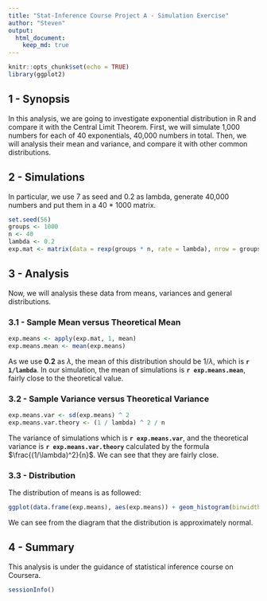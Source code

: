 ```yaml
---
title: "Stat-Inference Course Project A - Simulation Exercise"
author: "Steven"
output: 
  html_document:
    keep_md: true
---
```


```r
knitr::opts_chunk$set(echo = TRUE)
library(ggplot2)
```

## 1 - Synopsis

In this analysis, we are going to investigate exponential distribution in R and compare it with the Central Limit Theorem. First, we will simulate 1,000 numbers for each of 40 exponentials, 40,000 numbers in total. Then, we will analysis their mean and variance, and compare it with other common distributions.

## 2 - Simulations

In particular, we use 7 as seed and 0.2 as lambda, generate 40,000 numbers and put them in a 40 * 1000 matrix.

```r
set.seed(56)
groups <- 1000
n <- 40
lambda <- 0.2
exp.mat <- matrix(data = rexp(groups * n, rate = lambda), nrow = groups)
```

## 3 - Analysis

Now, we will analysis these data from means, variances and general distributions.

### 3.1 - Sample Mean versus Theoretical Mean

```r
exp.means <- apply(exp.mat, 1, mean)
exp.means.mean <- mean(exp.means)
```

As we use **0.2** as $\lambda$, the mean of this distribution should be $1/\lambda$, which is **`r 1/lambda`**. In our simulation, the mean of simulations is **`r exp.means.mean`**, fairly close to the theoretical value.

### 3.2 - Sample Variance versus Theoretical Variance

```r
exp.means.var <- sd(exp.means) ^ 2
exp.means.var.theory <- (1 / lambda) ^ 2 / n

```

The variance of simulations which is **`r exp.means.var`**, and the theoretical variance is **`r exp.means.var.theory`** calculated by the formula $\frac{(1/\lambda)^2}{n}$. We can see that they are fairly close.
 
### 3.3 - Distribution

The distribution of means is as followed:

```r
ggplot(data.frame(exp.means), aes(exp.means)) + geom_histogram(binwidth = 0.1) + geom_rug() + geom_vline(xintercept = mean(exp.means), size = 1, col = "red") + geom_vline(xintercept = 1 / lambda, size = 1, col = "orange") + stat_function(fun = dnorm, args = list(mean = 5, sd = 5)) + labs(title = "Distribution of Simulation means", x = "mean value", y = "")
```

We can see from the diagram that the distribution is approximately normal.  

## 4 - Summary

This analysis is under the guidance of statistical inference course on Coursera. 

```r
sessionInfo()
```
